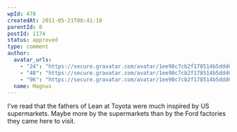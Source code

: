 ```yaml
---
wpId: 478
createdAt: 2011-05-21T08:41:18
parentId: 0
postId: 1174
status: approved
type: comment
author:
  avatar_urls:
    - "24": "https://secure.gravatar.com/avatar/1ee90c7cb2f178514b5ddd6985511366?s=24&d=mm&r=g"
    - "48": "https://secure.gravatar.com/avatar/1ee90c7cb2f178514b5ddd6985511366?s=48&d=mm&r=g"
    - "96": "https://secure.gravatar.com/avatar/1ee90c7cb2f178514b5ddd6985511366?s=96&d=mm&r=g"
  name: Magnus
---
```


I’ve read that the fathers of Lean at Toyota were much inspired by US supermarkets. Maybe more by the supermarkets than by the Ford factories they came here to visit.